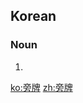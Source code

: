 ==Korean==
{{ko-hanjatab}}

===Noun===
{{ko-noun|hj|hangeul=방패}}

# {{hanja form of|방패|[[shield]]}}

[[ko:旁牌]]
[[zh:旁牌]]